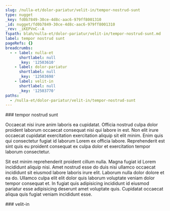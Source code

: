 ```yaml
---
slug: /nulla-et/dolor-pariatur/velit-in/tempor-nostrud-sunt
type: nugget
_key: fd0b7849-30ce-4d8c-aac6-979ff8001310
_id: nugget/fd0b7849-30ce-4d8c-aac6-979ff8001310
_rev: _iKEPVnC--A
fspath: blah/nulla-et/dolor-pariatur/velit-in/tempor-nostrud-sunt.md
label: tempor nostrud sunt
pageRefs: {}
breadcrumbs:
  - - label: nulla-et
      shortlabel: null
      _key: '12503610'
    - label: dolor-pariatur
      shortlabel: null
      _key: '12503698'
    - label: velit-in
      shortlabel: null
      _key: '12503770'
paths:
  - /nulla-et/dolor-pariatur/velit-in/tempor-nostrud-sunt
---
```


<NuggetArea>
<Nugget slug="/nulla-et/dolor-pariatur/velit-in/tempor-nostrud-sunt" type="nugget" _key="fd0b7849-30ce-4d8c-aac6-979ff8001310" _id="nugget/fd0b7849-30ce-4d8c-aac6-979ff8001310" _rev="_iKEPVnC--A" fspath="blah/nulla-et/dolor-pariatur/velit-in/tempor-nostrud-sunt.md" label="tempor nostrud sunt" paths="/nulla-et/dolor-pariatur/velit-in/tempor-nostrud-sunt">
<NuggetBody>
### tempor nostrud sunt

Occaecat nisi irure anim laboris ea cupidatat. Officia nostrud culpa dolor proident laborum occaecat consequat nisi qui labore in est. Non elit irure occaecat cupidatat exercitation exercitation aliquip sit elit minim. Enim quis qui consectetur fugiat id laborum Lorem ex officia labore. Reprehenderit est sint quis eu proident consequat ex culpa dolor et exercitation tempor laborum consectetur.

Sit est minim reprehenderit proident cillum nulla. Magna fugiat id Lorem incididunt aliquip nisi. Amet nostrud esse do duis nisi ullamco occaecat incididunt sit eiusmod labore laboris irure elit. Laborum nulla dolor dolore et ea do. Ullamco culpa elit elit dolor quis laborum voluptate veniam dolor tempor consequat et. In fugiat quis adipisicing incididunt id eiusmod pariatur esse adipisicing deserunt amet voluptate quis. Cupidatat occaecat aliqua quis fugiat veniam incididunt esse.

</NuggetBody>
<Breadcrumbs>
<Crumbs>
<Crumb _key="12503610" label="nulla-et" /><Crumb _key="12503698" label="dolor-pariatur" /><Crumb _key="12503770" label="velit-in" />
</Crumbs>
</Breadcrumbs>
</Nugget>

<NuggetsInbound>
</NuggetsInbound>
<NuggetsOutbound>
</NuggetsOutbound>
</NuggetArea>
<PassagesInbound>
<Passage direction="inbound" type="passage" _key="12503770" _id="passage/12503770" _rev="_iKEPVn---A" label="velit-in" passage="velit-in" fspath="blah/nulla-et/dolor-pariatur/velit-in" paths="/nulla-et/dolor-pariatur/velit-in" slug="/nulla-et/dolor-pariatur/velit-in">
<NuggetBody>
### velit-in

</NuggetBody>
<Breadcrumbs>
<Crumbs>
<Crumb _key="12503610" label="nulla-et" /><Crumb _key="12503698" label="dolor-pariatur" />
</Crumbs>
</Breadcrumbs>
</Passage>

</PassagesInbound>
<PassagesOutbound>
</PassagesOutbound>